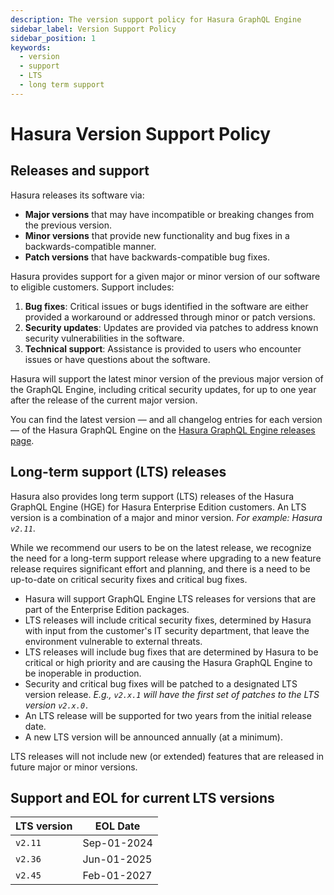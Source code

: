 ```yaml
---
description: The version support policy for Hasura GraphQL Engine
sidebar_label: Version Support Policy
sidebar_position: 1
keywords:
  - version
  - support
  - LTS
  - long term support
---
```


# Hasura Version Support Policy

## Releases and support

Hasura releases its software via:

- **Major versions** that may have incompatible or breaking changes from the previous version.
- **Minor versions** that provide new functionality and bug fixes in a backwards-compatible manner.
- **Patch versions** that have backwards-compatible bug fixes.

Hasura provides support for a given major or minor version of our software to eligible customers. Support includes:

1. **Bug fixes**: Critical issues or bugs identified in the software are either provided a workaround or addressed
   through minor or patch versions.
1. **Security updates**: Updates are provided via patches to address known security vulnerabilities in the software.
1. **Technical support**: Assistance is provided to users who encounter issues or have questions about the software.

Hasura will support the latest minor version of the previous major version of the GraphQL Engine, including critical
security updates, for up to one year after the release of the current major version.

You can find the latest version — and all changelog entries for each version — of the Hasura GraphQL Engine on the
[Hasura GraphQL Engine releases page](https://github.com/hasura/graphql-engine/releases).

## Long-term support (LTS) releases

Hasura also provides long term support (LTS) releases of the Hasura GraphQL Engine (HGE) for Hasura Enterprise Edition
customers. An LTS version is a combination of a major and minor version. _For example: Hasura `v2.11`_.

While we recommend our users to be on the latest release, we recognize the need for a long-term support release where
upgrading to a new feature release requires significant effort and planning, and there is a need to be up-to-date on
critical security fixes and critical bug fixes.

- Hasura will support GraphQL Engine LTS releases for versions that are part of the Enterprise Edition packages.
- LTS releases will include critical security fixes, determined by Hasura with input from the customer's IT security
  department, that leave the environment vulnerable to external threats.
- LTS releases will include bug fixes that are determined by Hasura to be critical or high priority and are causing the
  Hasura GraphQL Engine to be inoperable in production.
- Security and critical bug fixes will be patched to a designated LTS version release. _E.g., `v2.x.1` will have the
  first set of patches to the LTS version `v2.x.0.`_
- An LTS release will be supported for two years from the initial release date.
- A new LTS version will be announced annually (at a minimum).

LTS releases will not include new (or extended) features that are released in future major or minor versions.

## Support and EOL for current LTS versions

| LTS version | EOL Date    |
| ----------- | ----------- |
| `v2.11`     | Sep-01-2024 |
| `v2.36`     | Jun-01-2025 |
| `v2.45`     | Feb-01-2027 |
